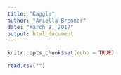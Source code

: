 ---
title: "Kaggle"
author: "Ariella Brenner"
date: "March 8, 2017"
output: html_document
---

```{r setup, include=FALSE}
knitr::opts_chunk$set(echo = TRUE)
```

```{r}
read.csv("")
```